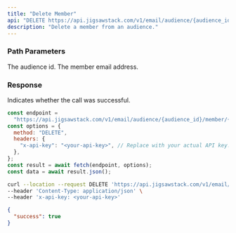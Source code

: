```yaml
---
title: "Delete Member"
api: "DELETE https://api.jigsawstack.com/v1/email/audience/{audience_id}/member/{email}"
description: "Delete a member from an audience."
---
```


### Path Parameters

<ParamField path="audience_id" type="string" required>
  The audience id.
</ParamField>

<ParamField path="email" type="string" required>
  The member email address.
</ParamField>

<Snippet file="header.mdx" />

### Response

<ResponseField name="success" type="boolean">
  Indicates whether the call was successful.
</ResponseField>

<RequestExample>

```javascript Node.js
const endpoint =
  "https://api.jigsawstack.com/v1/email/audience/{audience_id}/member/{email}";
const options = {
  method: "DELETE",
  headers: {
    "x-api-key": "<your-api-key>", // Replace with your actual API key.
  },
};
const result = await fetch(endpoint, options);
const data = await result.json();
```

```bash cURL
curl --location --request DELETE 'https://api.jigsawstack.com/v1/email/audience/{audience_id}/member/{email}' \
--header 'Content-Type: application/json' \
--header 'x-api-key: <your-api-key>'
```

</RequestExample>

<ResponseExample>

```json Response
{
  "success": true
}
```

</ResponseExample>
